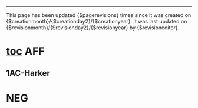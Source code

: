 ----
This page has been updated {$pagerevisions} times since it was created on {$creationmonth}/{$creationday2}/{$creationyear}. It was last updated on {$revisionmonth}/{$revisionday2}/{$revisionyear} by {$revisioneditor}.


=[[toc]]  AFF= 
==1AC-Harker== 











=NEG=